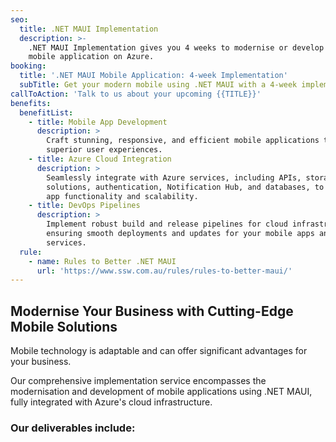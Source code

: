 ```yaml
---
seo:
  title: .NET MAUI Implementation
  description: >-
    .NET MAUI Implementation gives you 4 weeks to modernise or develop your
    mobile application on Azure.
booking:
  title: '.NET MAUI Mobile Application: 4-week Implementation'
  subTitle: Get your modern mobile using .NET MAUI with a 4-week implementation.
callToAction: 'Talk to us about your upcoming {{TITLE}}'
benefits:
  benefitList:
    - title: Mobile App Development
      description: >
        Craft stunning, responsive, and efficient mobile applications that offer
        superior user experiences.
    - title: Azure Cloud Integration
      description: >
        Seamlessly integrate with Azure services, including APIs, storage
        solutions, authentication, Notification Hub, and databases, to enhance
        app functionality and scalability.
    - title: DevOps Pipelines
      description: >
        Implement robust build and release pipelines for cloud infrastructure,
        ensuring smooth deployments and updates for your mobile apps and backend
        services.
  rule:
    - name: Rules to Better .NET MAUI
      url: 'https://www.ssw.com.au/rules/rules-to-better-maui/'
---
```


## Modernise Your Business with Cutting-Edge Mobile Solutions

Mobile technology is adaptable and can offer significant advantages for your business. 

Our comprehensive implementation service encompasses the modernisation and development of mobile applications using .NET MAUI, fully integrated with Azure's cloud infrastructure. 

### Our deliverables include: 
